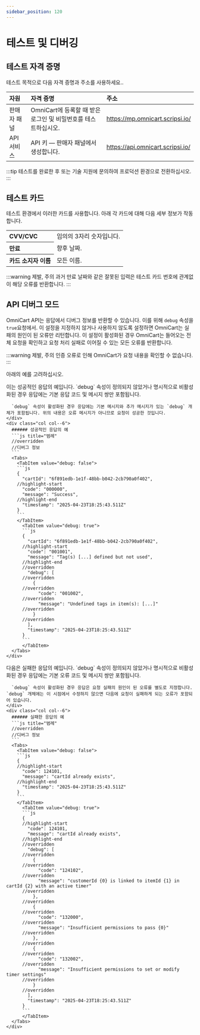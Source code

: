 ```yaml
---
sidebar_position: 120
---
```


# 테스트 및 디버깅

## 테스트 자격 증명

테스트 목적으로 다음 자격 증명과 주소를 사용하세요..

| 자원 | 자격 증명 | 주소 |
| :-- | :-- | :-- |
| 판매자 패널 | OmniCart에 등록할 때 받은 로그인 및 비밀번호를 테스트하십시오. | https://mp.omnicart.scripsi.io/ |
| API 서비스 | API 키 — 판매자 패널에서 생성합니다. | https://api.omnicart.scripsi.io/ |

:::tip
테스트를 완료한 후 또는 기술 지원에 문의하여 프로덕션 환경으로 전환하십시오.
:::

## 테스트 카드

테스트 환경에서 이러한 카드를 사용합니다. 아래 각 카드에 대해 다음 세부 정보가 작동합니다.

<div class="badge badge--secondary">
  <table>
    <tr>
      <th align="left">CVV/CVC</th>
      <td>임의의 3자리 숫자입니다.</td>
    </tr>
    <tr>
      <th align="left">만료</th>
      <td>향후 날짜.</td>
    </tr>
    <tr>
      <th align="left">카드 소지자 이름</th>
      <td>모든 이름.</td>
    </tr>
  </table>
</div>

<p />

:::warning 제발, 주의
과거 만료 날짜와 같은 잘못된 입력은 테스트 카드 번호에 관계없이 해당 오류를 반환합니다.
:::


<Cards />

## API 디버그 모드

OmniCart API는 응답에서 디버그 정보를 반환할 수 있습니다. 이를 위해 `debug` 속성을 `true`요청에서. 이 설정을 지정하지 않거나 사용하지 않도록 설정하면 OmniCart는 실패의 원인이 된 오류만 리턴합니다. 이 설정이 활성화된 경우 OmniCart는 들어오는 전체 요청을 확인하고 요청 처리 실패로 이어질 수 있는 모든 오류를 반환합니다.

:::warning 제발, 주의
인증 오류로 인해 OmniCart가 요청 내용을 확인할 수 없습니다.
:::

아래의 예를 고려하십시오.

<div class="container">
  <div class="row">
    <div class="col col--6">
      이는 성공적인 응답의 예입니다. `debug` 속성이 정의되지 않았거나 명시적으로 비활성화된 경우 응답에는 기본 응답 코드 및 메시지 쌍만 포함됩니다.
      
      `debug` 속성이 활성화된 경우 응답에는 기본 메시지와 추가 메시지가 있는 `debug` 개체가 포함됩니다. 위의 내용은 오류 메시지가 아니므로 요청이 성공한 것입니다.
    </div>
    <div class="col col--6">
      ###### 성공적인 응답의 예
      ```js title="범례"
      //overridden
      //디버그 정보
      ```
      <Tabs>
        <TabItem value="debug: false">
        ```js
        {
          "cartId": "6f891edb-1e1f-48bb-b042-2cb790a0f402",
        //highlight-start
          "code": "000000",
          "message": "Success",
        //highlight-end
          "timestamp": "2025-04-23T18:25:43.511Z"
        }
        ```
        </TabItem>
          <TabItem value="debug: true">
          ```js
          {
            "cartId": "6f891edb-1e1f-48bb-b042-2cb790a0f402",
          //highlight-start
            "code": "001001",
            "message": "Tag(s) [...] defined but not used",
          //highlight-end
          //overridden
            "debug": [
          //overridden
              {
          //overridden
                "code": "001002",
          //overridden
                "message": "Undefined tags in item(s): [...]"
          //overridden
              }
          //overridden
            ],
            "timestamp": "2025-04-23T18:25:43.511Z"
          }
          ```
          </TabItem>
      </Tabs>
    </div>
  </div>
</div>

<div class="container">
  <div class="row">
    <div class="col col--6">
      다음은 실패한 응답의 예입니다. `debug` 속성이 정의되지 않았거나 명시적으로 비활성화된 경우 응답에는 기본 오류 코드 및 메시지 쌍만 포함됩니다.
      
      `debug` 속성이 활성화된 경우 응답은 요청 실패의 원인이 된 오류를 별도로 지정합니다. `debug` 개체에는 이 시점에서 수정하지 않으면 다음에 요청이 실패하게 되는 오류가 포함되어 있습니다.
    </div>
    <div class="col col--6">
      ###### 실패한 응답의 예
      ```js title="범례"
      //overridden
      //디버그 정보
      ```
      <Tabs>
        <TabItem value="debug: false">
        ```js
        {
        //highlight-start
          "code": 124101,
          "message": "cartId already exists",
        //highlight-end
          "timestamp": "2025-04-23T18:25:43.511Z"
        }
        ```
        </TabItem>
          <TabItem value="debug: true">
          ```js
          {
          //highlight-start
            "code": 124101,
            "message": "cartId already exists",
          //highlight-end
          //overridden
            "debug": [
          //overridden
              {
          //overridden
                "code": "124102",
          //overridden
                "message": "customerId {0} is linked to itemId {1} in cartId {2} with an active timer"
          //overridden
              },
          //overridden
              {
          //overridden
                "code": "132000",
          //overridden
                "message": "Insufficient permissions to pass {0}"
          //overridden
              },
          //overridden
              {
          //overridden
                "code": "132002",
          //overridden
                "message": "Insufficient permissions to set or modify timer settings"
          //overridden
              }
          //overridden
            ],
            "timestamp": "2025-04-23T18:25:43.511Z"
          }
          ```
          </TabItem>
      </Tabs>
    </div>
  </div>
</div>

<!-- imports -->

